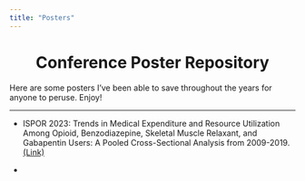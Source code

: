 ```yaml
---
title: "Posters"
---
```

<center> 
# Conference Poster Repository 
</center>  

Here are some posters I've been able to save throughout the years for anyone to peruse. Enjoy!  

---  

- ISPOR 2023: Trends in Medical Expenditure and Resource Utilization Among Opioid, Benzodiazepine, Skeletal Muscle Relaxant, and Gabapentin Users: A Pooled Cross-Sectional Analysis from 2009-2019.  [(Link)](https://drive.google.com/file/d/1J7ng1pCsbbfMcYiSf0eU9qYtK36cef-c/view?usp=sharing)  

- 